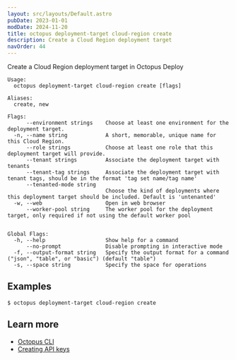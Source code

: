 ```yaml
---
layout: src/layouts/Default.astro
pubDate: 2023-01-01
modDate: 2024-11-20
title: octopus deployment-target cloud-region create
description: Create a Cloud Region deployment target
navOrder: 44
---
```


Create a Cloud Region deployment target in Octopus Deploy

```
Usage:
  octopus deployment-target cloud-region create [flags]

Aliases:
  create, new

Flags:
      --environment strings    Choose at least one environment for the deployment target.
  -n, --name string            A short, memorable, unique name for this Cloud Region.
      --role strings           Choose at least one role that this deployment target will provide.
      --tenant strings         Associate the deployment target with tenants
      --tenant-tag strings     Associate the deployment target with tenant tags, should be in the format 'tag set name/tag name'
      --tenanted-mode string   
                               Choose the kind of deployments where this deployment target should be included. Default is 'untenanted'
  -w, --web                    Open in web browser
      --worker-pool string     The worker pool for the deployment target, only required if not using the default worker pool


Global Flags:
  -h, --help                   Show help for a command
      --no-prompt              Disable prompting in interactive mode
  -f, --output-format string   Specify the output format for a command ("json", "table", or "basic") (default "table")
  -s, --space string           Specify the space for operations

```

## Examples

<SamplesInstance />

```
$ octopus deployment-target cloud-region create

```

## Learn more

- [Octopus CLI](/docs/octopus-rest-api/cli)
- [Creating API keys](/docs/octopus-rest-api/how-to-create-an-api-key)